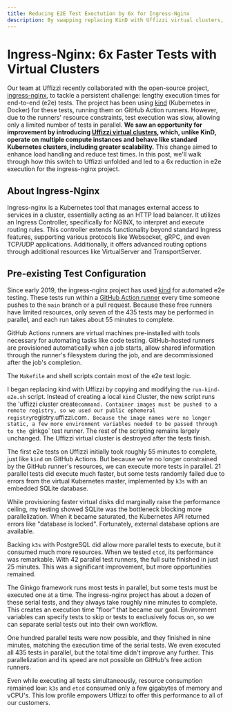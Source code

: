 ```yaml
---
title: Reducing E2E Test Exectution by 6x for Ingress-Nginx
description: By swapping replacing KinD with Uffizzi virtual clusters, we dropped the execution time of the Ingress-Nginx project's end-to-end tests from 55 minutes to 9 minutes.
---
```



# Ingress-Nginx: 6x Faster Tests with Virtual Clusters

Our team at Uffizzi recently collaborated with the open-source project, [ingress-nginx](https://github.com/kubernetes/ingress-nginx), to tackle a persistent challenge: lengthy execution times for end-to-end (e2e) tests. The project has been using [kind](https://kind.sigs.k8s.io) (Kubernetes in Docker) for these tests, running them on GitHub Action runners. However, due to the runners' resource constraints, test execution was slow, allowing only a limited number of tests in parallel. **We saw an opportunity for improvement by introducing [Uffizzi virtual clusters](../../core-concepts/virtual-clusters), which, unlike KinD, operate on multiple compute instances and behave like standard Kubernetes clusters, including greater scalability.** This change aimed to enhance load handling and reduce test times. In this post, we'll walk through how this switch to Uffizzi unfolded and led to a 6x reduction in e2e execution for the ingress-nginx project.

## About Ingress-Nginx

Ingress-nginx is a Kubernetes tool that manages external access to services in a cluster, essentially acting as an HTTP load balancer. It utilizes an Ingress Controller, specifically for NGINX, to interpret and execute routing rules. This controller extends functionality beyond standard Ingress features, supporting various protocols like Websocket, gRPC, and even TCP/UDP applications. Additionally, it offers advanced routing options through additional resources like VirtualServer and TransportServer.

## Pre-existing Test Configuration

Since early 2019, the ingress-nginx project has used [kind](https://kind.sigs.k8s.io) for automated e2e testing. These tests run within a [GitHub Action runner](https://docs.github.com/en/actions/using-github-hosted-runners/about-github-hosted-runners/about-github-hosted-runners) every time someone pushes to the `main` branch or a pull request. Because these free runners have limited resources, only seven of the 435 tests may be performed in parallel, and each run takes about 55 minutes to complete. 

<Callout>
    GitHub Actions runners are virtual machines pre-installed with tools necessary for automating tasks like code testing. GitHub-hosted runners are provisioned automatically when a job starts, allow shared information through the runner's filesystem during the job, and are decommissioned after the job's completion.
</Callout>


The `Makefile` and shell scripts contain most of the e2e test logic.

I began replacing kind with Uffizzi by copying and modifying the `run-kind-e2e.sh` script. Instead of creating a local `kind` Cluster, the new script runs the 'uffizzi cluster create` command. Container images must be pushed to a remote registry, so we used our public ephemeral registry `registry.uffizzi.com`. Because the image names were no longer static, a few more environment variables needed to be passed through to the `ginkgo` test runner. The rest of the scripting remains largely unchanged. The Uffizzi virtual cluster is destroyed after the tests finish.

The first e2e tests on Uffizzi initially took roughly 55 minutes to complete, just like `kind` on GitHub Actions. But because we're no longer constrained by the GitHub runner's resources, we can execute more tests in parallel. 21 parallel tests did execute much faster, but some tests randomly failed due to errors from the virtual Kubernetes master, implemented by `k3s` with an embedded SQLite database.

While provisioning faster virtual disks did marginally raise the performance ceiling, my testing showed SQLite was the bottleneck blocking more parallelization. When it became saturated, the Kubernetes API returned errors like "database is locked". Fortunately, external database options are available.

Backing `k3s` with PostgreSQL did allow more parallel tests to execute, but it consumed much more resources. When we tested `etcd`, its performance was remarkable. With 42 parallel test runners, the full suite finished in just 25 minutes. This was a significant improvement, but more opportunities remained.

The Ginkgo framework runs most tests in parallel, but some tests must be executed one at a time. The ingress-nginx project has about a dozen of these serial tests, and they always take roughly nine minutes to complete. This creates an execution time "floor" that became our goal. Environment variables can specify tests to skip or tests to exclusively focus on, so we can separate serial tests out into their own workflow.

One hundred parallel tests were now possible, and they finished in nine minutes, matching the execution time of the serial tests. We even executed all 435 tests in parallel, but the total time didn't improve any further. This parallelization and its speed are not possible on GitHub's free action runners.

Even while executing all tests simultaneously, resource consumption remained low: `k3s` and `etcd` consumed only a few gigabytes of memory and vCPU's. This low profile empowers Uffizzi to offer this performance to all of our customers.
